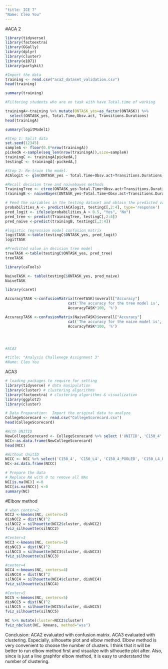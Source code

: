 ```yaml
---
"title: ICE 7"
"Name: Cleo You"
---
```

#ACA 2

```r
library(tidyverse)
library(factoextra)
library(GGally)
library(dplyr)
library(cluster)
library(e1071)
library(partykit)
```

```r
#Import the data
training <- read.csv("aca2_dataset_validation.csv")
head(training)
```

```r
summary(training)
```

```r
#Filtering students who are on task with have Total.time of working

trainingA<-training %>% mutate(ONTASK_yes=as_factor(ONTASK)) %>%
  select(ONTASK_yes, Total.Time,Obsv.act, Transitions.Durations)
head(trainingA)
```

```r
summary(logitModel1)
```
```r
#Step 1: Split data
set.seed(12345)
sampleA <- floor(0.8*nrow(trainingA))
pickedA <-sample(seq_len(nrow(trainingA)),size=sampleA)
trainingC <- trainingA[pickedA,]
testingC <- trainingA[-pickedA,]
```


```r
#Step 2: Re-train the model. 
ACAlogit <- glm(ONTASK_yes ~ Total.Time+Obsv.act+Transitions.Durations, data=trainingC, family="binomial")
```

```r
#Recall decision tree and naivebayes methods
TrainingTree <- ctree(ONTASK_yes~Total.Time+Obsv.act+Transitions.Durations, data=trainingA)
trainingB <- naiveBayes(ONTASK_yes~Total.Time+Obsv.act+Transitions.Durations, data=trainingA)
```

```r
# Feed the variables in the testing dataset and obtain the predicted values.
probabilities_A <- predict(ACAlogit, testingC[,2:4], type='response')
pred_logit <- ifelse(probabilities_A > 0.5, "Yes", "No")
pred_tree <- predict(TrainingTree, testingC[,2:4])
pred_naive <-predict(trainingB, testingC[,2:4])
```


```r
#logistic regression model confusion matrix
logitTASK <-table(testingC$ONTASK_yes, pred_logit)
logitTASK
```

```r
#Predicted value in decision tree model
treeTASK <-table(testingC$ONTASK_yes, pred_tree)
treeTASK
```


```r
library(caTools)
```

```r
NaiveTASK <- table(testingC$ONTASK_yes, pred_naive)
NaiveTASK
```

```r
library(caret)
```

```r
AccuracyTASK <-confusionMatrix(treeTASK)$overall["Accuracy"]
                            cat('The accuracy for the tree model is',           
                            AccuracyTASK*100, '%')
```

```r
AccuracyTASK <-confusionMatrix(NaiveTASK)$overall["Accuracy"]
                            cat('The accuracy for the naive model is',           
                            AccuracyTASK*100, '%')




#ACA3

#title: "Analysis Challenege Assignment 3"
#Name: Cleo You
```

ACA3
```r
# loading packages to require for setting
library(tidyverse) # data manipulation
library(cluster) # clustering algorithms
library(factoextra) # clustering algorithms & visualization
library(ggplot2)
library(cluster)
```

```r
# Data Preparation:  Import the original data to analyze
CollegeScorecard <- read.csv("CollegeScorecard.csv") 
head(CollegeScorecard)
```
```r
#With UNITID
NewCollegeScorecard <- CollegeScorecard %>% select ('UNITID', 'C150_4', 'C150_L4', 'C150_4_POOLED', 'C150_L4_POOLED' )
NCC<-as.data.frame(NewCollegeScorecard)
head(NCC)

#Without UnitID
NCCC <- NCC %>% select('C150_4', 'C150_L4', 'C150_4_POOLED', 'C150_L4_POOLED')
NC<-as.data.frame(NCCC)
```
```r
# Prepare the data
# Replace NA with 0 to remove all NAs
NC[is.na(NC)] <-0  
NCC[is.na(NCC)] <-0 
summary(NC)
```
#Elbow method
```r
# when center=2
NCC2 <-kmeans(NC, centers=2)
disNCC2 = dist(NC)^2
silNCC2 = silhouette(NCC2$cluster, disNCC2)
fviz_silhouette(silNCC2)
```

```r
#Center=3
NCC3 <-kmeans(NC, centers=3)
disNCC3 = dist(NC)^2
silNCC3 = silhouette(NCC3$cluster, disNCC3)
fviz_silhouette(silNCC3)
```
```r
#center=4
NCC4 <-kmeans(NC, centers=4)
disNCC4 = dist(NC)^2
silNCC4 = silhouette(NCC4$cluster, disNCC4)
fviz_silhouette(silNCC4)
```
```r
#Center=5
NCC5 <-kmeans(NC, centers=5)
disNCC5 = dist(NC)^2
silNCC5 = silhouette(NCC5$cluster, disNCC5)
fviz_silhouette(silNCC5)
```
```r
NC %>% mutate(cluster=NCC2$cluster)
fviz_nbclust(NC, kmeans, method="wss")
```

Conclusion: 
ACA2 evaluated with confusion matrix. 
ACA3 evaluated with clustering. Especially, silhouette plot and elbow method.  Elbow method is very convenient to choose the number of clusters.  I think that it will be better to run elbow method first and visualize with silhouette plot after.  Also, since is just a line graphfor elbow method, it is easy to understand the number of clustering. 


